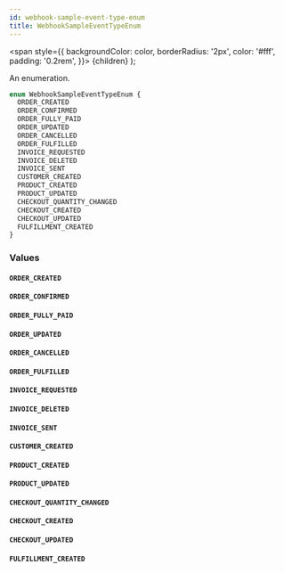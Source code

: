 ```yaml
---
id: webhook-sample-event-type-enum
title: WebhookSampleEventTypeEnum
---
```


<span
style={{
      backgroundColor: color,
      borderRadius: '2px',
      color: '#fff',
      padding: '0.2rem',
    }}>
{children}
</span>
);

An enumeration.

```graphql
enum WebhookSampleEventTypeEnum {
  ORDER_CREATED
  ORDER_CONFIRMED
  ORDER_FULLY_PAID
  ORDER_UPDATED
  ORDER_CANCELLED
  ORDER_FULFILLED
  INVOICE_REQUESTED
  INVOICE_DELETED
  INVOICE_SENT
  CUSTOMER_CREATED
  PRODUCT_CREATED
  PRODUCT_UPDATED
  CHECKOUT_QUANTITY_CHANGED
  CHECKOUT_CREATED
  CHECKOUT_UPDATED
  FULFILLMENT_CREATED
}
```

### Values

#### `ORDER_CREATED`

#### `ORDER_CONFIRMED`

#### `ORDER_FULLY_PAID`

#### `ORDER_UPDATED`

#### `ORDER_CANCELLED`

#### `ORDER_FULFILLED`

#### `INVOICE_REQUESTED`

#### `INVOICE_DELETED`

#### `INVOICE_SENT`

#### `CUSTOMER_CREATED`

#### `PRODUCT_CREATED`

#### `PRODUCT_UPDATED`

#### `CHECKOUT_QUANTITY_CHANGED`

#### `CHECKOUT_CREATED`

#### `CHECKOUT_UPDATED`

#### `FULFILLMENT_CREATED`
